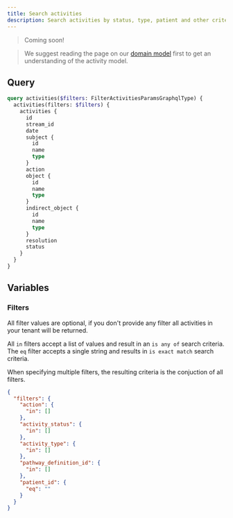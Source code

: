```yaml
---
title: Search activities
description: Search activities by status, type, patient and other criteria
---
```


> Coming soon!

> We suggest reading the page on our [domain model](/docs/getting-started/domain-model) first to get an understanding of the activity model.

## Query

```graphql
query activities($filters: FilterActivitiesParamsGraphqlType) {
  activities(filters: $filters) {
    activities {
      id
      stream_id
      date
      subject {
        id
        name
        type
      }
      action
      object {
        id
        name
        type
      }
      indirect_object {
        id
        name
        type
      }
      resolution
      status
    }
  }
}
```

## Variables

### Filters

All filter values are optional, if you don't provide any filter all activities in your tenant will be returned.

All `in` filters accept a list of values and result in an `is any of` search criteria. The `eq` filter accepts a single string and results in `is exact match` search criteria.

When specifying multiple filters, the resulting criteria is the conjuction of all filters.

```json
{
  "filters": {
    "action": {
      "in": []
    },
    "activity_status": {
      "in": []
    },
    "activity_type": {
      "in": []
    },
    "pathway_definition_id": {
      "in": []
    },
    "patient_id": {
      "eq": ""
    }
  }
}
```
